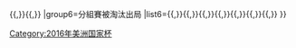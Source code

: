 {{Navbox 
| name = 2016年美洲国家杯决赛圈
| title = [[2016年美洲國家盃]]決賽圈
| state = {{{state|<includeonly>autocollapse</includeonly>}}}
| listclass = hlist
|group1=冠軍
|group1style=border-right:solid 5px gold
|list1='''{{fb|CHI}}'''
|group2=亞軍
|group2style=border-right:solid 5px silver
|list2={{fb|ARG}}
|group3=季軍
|group3style=border-right:solid 5px #CD7F32
|list3={{fb|COL}}
|group4=殿軍
|group4style=border-right:solid 5px #9acdff
|list4={{fb|USA}}
|group5=半準決賽被淘汰出局
|list5={{fb|ECU}}{{,}}{{fb|MEX}}{{,}}{{fb|PER}}{{,}}{{fb|VEN}}
|group6=分組賽被淘汰出局
|list6={{fb|BOL}}{{,}}{{fb|BRA}}{{,}}{{fb|CRC}}{{,}}{{fb|HAI}}{{,}}{{fb|JAM}}{{,}}{{fb|PAN}}{{,}}{{fb|PAR}}{{,}}{{fb|URU}}
}}<noinclude>
{{collapsible option}}
[[Category:2016年美洲国家杯]]
</noinclude>